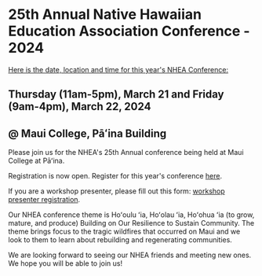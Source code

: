 ---
---

<Layout title="NHEA - home">

<h1 class="text-[olivedrab] font-[400]">25th Annual Native Hawaiian Education Association Conference - 2024</h1>
<u>Here is the date, location and time for this year's NHEA Conference:</u>

## Thursday (11am-5pm), March 21 and Friday (9am-4pm), March 22, 2024

## @ Maui College, Pāʻina Building

Please join us for the NHEA's 25th Annual conference being held at Maui College at Pāʻina.

Registration is now open. Register for this year's conference <a href="/register">here</a>.

If you are a workshop presenter, please fill out this form: <a href="#">workshop presenter registration</a>.

Our NHEA conference theme is Hoʻoulu ʻia, Hoʻolau ʻia, Hoʻohua ʻia (to grow, mature, and produce) Building on Our Resilience to Sustain Community. The theme brings focus to the tragic wildfires that occurred on Maui and we look to them to learn about rebuilding and regenerating communities.

We are looking forward to seeing our NHEA friends and meeting new ones. We hope you will be able to join us!

</Layout>
